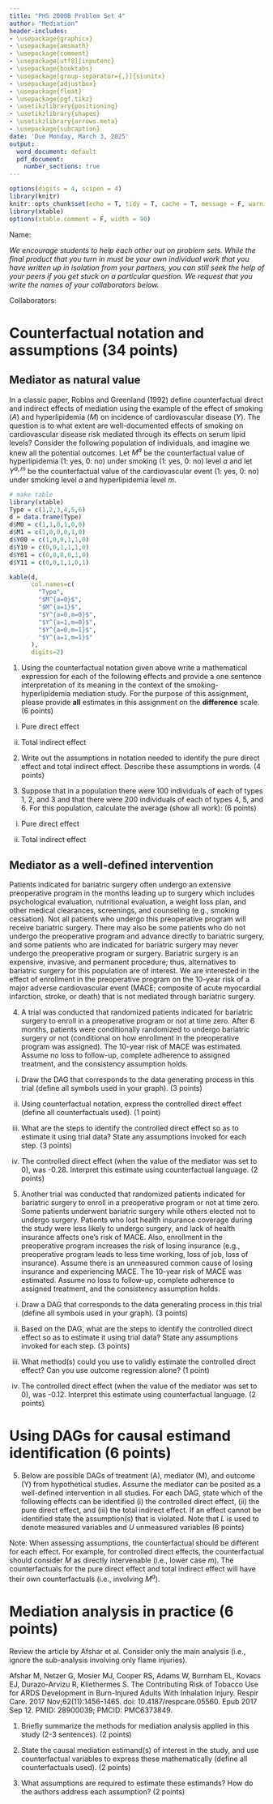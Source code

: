 ```yaml
---
title: "PHS 2000B Problem Set 4"
author: "Mediation"
header-includes:
- \usepackage{graphicx}
- \usepackage{amsmath}
- \usepackage{comment}
- \usepackage[utf8]{inputenc}
- \usepackage{booktabs}
- \usepackage[group-separator={,}]{siunitx}
- \usepackage{adjustbox}
- \usepackage{float}
- \usepackage{pgf,tikz}
- \usetikzlibrary{positioning}
- \usetikzlibrary{shapes}
- \usetikzlibrary{arrows.meta}
- \usepackage{subcaption}
date: 'Due Monday, March 3, 2025'
output:
  word_document: default
  pdf_document: 
    number_sections: true
---
```

\newcommand{\indep}{\rotatebox[origin=c]{90}{$\models$}}

```r
options(digits = 4, scipen = 4)
library(knitr)
knitr::opts_chunk$set(echo = T, tidy = T, cache = T, message = F, warning = F, fig.align = "center", fig.height = 3.5, fig.width = 5)
library(xtable)
options(xtable.comment = F, width = 90)
```

Name: 

*We encourage students to help each other out on problem sets. While the final product that you turn in must be your own individual work that you have written up in isolation from your partners, you can still seek the help of your peers if you get stuck on a particular question. We request that you write the names of your collaborators below.*

Collaborators:


# Counterfactual notation and assumptions (34 points)

## Mediator as natural value

In a classic paper, Robins and Greenland (1992) define counterfactual direct and indirect effects of mediation using the example of the effect of smoking ($A$) and hyperlipidemia ($M$) on incidence of cardiovascular disease ($Y$). The question is to what extent are well-documented effects of smoking on cardiovascular disease risk mediated through its effects on serum lipid levels? Consider the following population of individuals, and imagine we knew all the potential outcomes. Let $M^a$ be the counterfactual value of hyperlipidemia (1: yes, 0: no) under smoking (1: yes, 0: no) level $a$ and let $Y^{a,m}$ be the counterfactual value of the cardiovascular event (1: yes, 0: no) under smoking level $a$ and hyperlipidemia level $m$.

```r
# make table
library(xtable)
Type = c(1,2,3,4,5,6)
d = data.frame(Type)
d$M0 = c(1,1,0,1,0,0)
d$M1 = c(1,0,0,0,1,0)
d$Y00 = c(1,0,0,1,1,0)
d$Y10 = c(0,0,1,1,1,0)
d$Y01 = c(0,0,0,0,1,0)
d$Y11 = c(0,0,1,1,0,1)
```

```r
kable(d, 
      col.names=c(
        "Type",
        "$M^{a=0}$", 
        "$M^{a=1}$",
        "$Y^{a=0,m=0}$",
        "$Y^{a=1,m=0}$",
        "$Y^{a=0,m=1}$",
        "$Y^{a=1,m=1}$"
      ),
      digits=2)
```


1. Using the counterfactual notation given above write a mathematical expression for each of the following effects and provide a one sentence interpretation of its meaning in the context of the smoking-hyperlipidemia mediation study. For the purpose of this assignment, please provide **all** estimates in this assignment on the **difference** scale. (6 points) 

 (i) Pure direct effect
 
 
 (ii) Total indirect effect
 
 
2. Write out the assumptions in notation needed to identify the pure direct effect and total indirect effect. Describe these assumptions in words. (4 points)

3. Suppose that in a population there were 100 individuals of each of types 1, 2, and 3 and that there were 200 individuals of each of types 4, 5, and 6. For this population, calculate the average (show all work): (6 points) 

 (i) Pure direct effect


 (ii) Total indirect effect
 

## Mediator as a well-defined intervention

Patients indicated for bariatric surgery often undergo an extensive preoperative program in the months leading up to surgery which includes psychological evaluation, nutritional evaluation, a weight loss plan, and other medical clearances, screenings, and counseling (e.g., smoking cessation). Not all patients who undergo this preoperative program will receive bariatric surgery. There may also be some patients who do not undergo the preoperative program and advance directly to bariatric surgery, and some patients who are indicated for bariatric surgery may never undergo the preoperative program or surgery. Bariatric surgery is an expensive, invasive, and permanent procedure; thus, alternatives to bariatric surgery for this population are of interest. We are interested in the effect of enrollment in the preoperative program on the 10-year risk of a major adverse cardiovascular event (MACE; composite of acute myocardial infarction, stroke, or death) that is not mediated through bariatric surgery. 


4. A trial was conducted that randomized patients indicated for bariatric surgery to enroll in a preoperative program or not at time zero. After 6 months, patients were conditionally randomized to undergo bariatric surgery or not (conditional on how enrollment in the preoperative program was assigned). The 10-year risk of MACE was estimated. Assume no loss to follow-up, complete adherence to assigned treatment, and the consistency assumption holds.

  (i) Draw the DAG that corresponds to the data generating process in this trial (define all symbols used in your graph). (3 points)
  

  (ii) Using counterfactual notation, express the controlled direct effect (define all counterfactuals used). (1 point)

  (iii) What are the steps to identify the controlled direct effect so as to estimate it using trial data? State any assumptions invoked for each step. (3 points)
  

  (iv) The controlled direct effect (when the value of the mediator was set to 0), was -0.28. Interpret this estimate using counterfactual language. (2 points)

5. Another trial was conducted that randomized patients indicated for bariatric surgery to enroll in a preoperative program or not at time zero. Some patients underwent bariatric surgery while others elected not to undergo surgery. Patients who lost health insurance coverage during the study were less likely to undergo surgery, and lack of health insurance affects one's risk of MACE. Also, enrollment in the preoperative program increases the risk of losing insurance (e.g., preoperative program leads to less time working, loss of job, loss of insurance). Assume there is an unmeasured common cause of losing insurance and experiencing MACE. The 10-year risk of MACE was estimated. Assume no loss to follow-up, complete adherence to assigned treatment, and the consistency assumption holds.

(i) Draw a DAG that corresponds to the data generating process in this trial (define all symbols used in your graph). (3 points)


(ii) Based on the DAG, what are the steps to identify the controlled direct effect so as to estimate it using trial data? State any assumptions invoked for each step. (3 points)



(iii) What method(s) could you use to validly estimate the controlled direct effect? Can you use outcome regression alone? (1 point)


(iv) The controlled direct effect (when the value of the mediator was set to 0), was -0.12. Interpret this estimate using counterfactual language. (2 points)


# Using DAGs for causal estimand identification (6 points)

5. Below are possible DAGs of treatment (A), mediator (M), and outcome (Y) from hypothetical studies. Assume the mediator can be posited as a well-defined intervention in all studies. For each DAG, state which of the following effects can be identified (i) the controlled direct effect, (ii) the pure direct effect, and (iii) the total indirect effect. If an effect cannot be identified state the assumption(s) that is violated. Note that $L$ is used to denote measured variables and $U$ unmeasured variables (6 points)

Note: When assessing assumptions, the counterfactual should be different for each effect. For example, for controlled direct effects, the counterfactual should consider $M$ as directly intervenable (i.e., lower case $m$). The counterfactuals for the pure direct effect and total indirect effect will have their own counterfactuals (i.e., involving $M^a$).  

\begin{figure}[H]
\centering
\begin{subfigure}[ ]{0.4\linewidth}
\centering
\begin{tikzpicture}
      \node(m) {$M$};
      \node[right = 1 of m] (y) {$Y$};
      \node[left = 1 of m] (a) {$A$};
      \node[left = 1 of a] (u1) {$U_1$};
      \node[below = 1 of m] (u2) {$U_2$};
      \draw[-{Stealth[width=5pt]}, line width = .75] (m) to (y);
      \draw[-{Stealth[width=5pt]}, line width = .75] (a) to (m);
      \draw[-{Stealth[width=5pt]}, line width = .75, out=30, in=150] (a) to (y);
      \draw[-{Stealth[width=5pt]}, line width = .75, out=45, in=135] (u1) to (y);
      \draw[-{Stealth[width=5pt]}, line width = .75] (u1) to (a);
      \draw[-{Stealth[width=5pt]}, line width = .75] (u2) to (y);
      \draw[-{Stealth[width=5pt]}, line width = .75] (u2) to (m);
\end{tikzpicture}
\caption{ }
\end{subfigure}
\begin{subfigure}[ ]{0.4\linewidth}
\centering
\begin{tikzpicture}
      \node(m) {$M$};
      \node[right = 1 of m] (y) {$Y$};
      \node[left = 1 of m] (a) {$A$};
      \node[below = 1 of m] (u2) {$U_2$};
      \draw[-{Stealth[width=5pt]}, line width = .75] (m) to (y);
      \draw[-{Stealth[width=5pt]}, line width = .75] (a) to (m);
      \draw[-{Stealth[width=5pt]}, line width = .75, out=30, in=150] (a) to (y);
      \draw[-{Stealth[width=5pt]}, line width = .75] (u2) to (y);
      \draw[-{Stealth[width=5pt]}, line width = .75] (u2) to (m);
\end{tikzpicture}
\caption{ }
\end{subfigure}
\begin{subfigure}[ ]{0.4\linewidth}
\centering
\begin{tikzpicture}
      \node(m) {$M$};
      \node[right = 1 of m] (y) {$Y$};
      \node[left = 1 of m] (a) {$A$};
      \node[left = 1 of a] (l1) {$L_1$};
      \node[below = 1 of m] (u2) {$U_2$};
      \draw[-{Stealth[width=5pt]}, line width = .75] (m) to (y);
      \draw[-{Stealth[width=5pt]}, line width = .75] (a) to (m);
      \draw[-{Stealth[width=5pt]}, line width = .75, out=30, in=150] (a) to (y);
      \draw[-{Stealth[width=5pt]}, line width = .75, out=45, in=135] (l1) to (y);
      \draw[-{Stealth[width=5pt]}, line width = .75] (l1) to (a);
      \draw[-{Stealth[width=5pt]}, line width = .75] (u2) to (y);
      \draw[-{Stealth[width=5pt]}, line width = .75] (u2) to (m);
\end{tikzpicture}
\caption{ }
\end{subfigure}
\begin{subfigure}[ ]{0.4\linewidth}
\centering
\begin{tikzpicture}
      \node(m) {$M$};
      \node[right = 1 of m] (y) {$Y$};
      \node[left = 1 of m] (a) {$A$};
      \node[left = 1 of a] (l1) {$L_1$};
      \node[below = 1 of m] (l2) {$L_2$};
      \draw[-{Stealth[width=5pt]}, line width = .75] (m) to (y);
      \draw[-{Stealth[width=5pt]}, line width = .75] (a) to (m);
      \draw[-{Stealth[width=5pt]}, line width = .75, out=30, in=150] (a) to (y);
      \draw[-{Stealth[width=5pt]}, line width = .75, out=45, in=135] (l1) to (y);
      \draw[-{Stealth[width=5pt]}, line width = .75] (l1) to (a);
      \draw[-{Stealth[width=5pt]}, line width = .75] (l2) to (y);
      \draw[-{Stealth[width=5pt]}, line width = .75] (l2) to (m);
\end{tikzpicture}
\caption{ }
\end{subfigure}
\begin{subfigure}[ ]{0.4\linewidth}
\centering
\begin{tikzpicture}
      \node(m) {$M$};
      \node[right = 1 of m] (y) {$Y$};
      \node[left = 1 of m] (a) {$A$};
      \node[left = 1 of a] (l1) {$L_1$};
      \node[below = 1 of m] (l2) {$L_2$};
      \draw[-{Stealth[width=5pt]}, line width = .75] (m) to (y);
      \draw[-{Stealth[width=5pt]}, line width = .75] (a) to (m);
      \draw[-{Stealth[width=5pt]}, line width = .75] (a) to (l2);
      \draw[-{Stealth[width=5pt]}, line width = .75, out=30, in=150] (a) to (y);
      \draw[-{Stealth[width=5pt]}, line width = .75, out=45, in=135] (l1) to (y);
      \draw[-{Stealth[width=5pt]}, line width = .75] (l1) to (a);
      \draw[-{Stealth[width=5pt]}, line width = .75] (l2) to (y);
      \draw[-{Stealth[width=5pt]}, line width = .75] (l2) to (m);
\end{tikzpicture}
\caption{ }
\end{subfigure}
\begin{subfigure}[ ]{0.4\linewidth}
\centering
\begin{tikzpicture}
      \node(m) {$M$};
      \node[right = 1 of m] (y) {$Y$};
      \node[left = 1 of m] (a) {$A$};
      \node[left = 1 of a] (l1) {$L_1$};
      \node[below = 1 of m] (l2) {$L_2$};
      \node[below = 1 of a] (u3) {$U_3$};
      \draw[-{Stealth[width=5pt]}, line width = .75] (m) to (y);
      \draw[-{Stealth[width=5pt]}, line width = .75] (a) to (m);
      \draw[-{Stealth[width=5pt]}, line width = .75, out=30, in=150] (a) to (y);
      \draw[-{Stealth[width=5pt]}, line width = .75, out=45, in=135] (l1) to (y);
      \draw[-{Stealth[width=5pt]}, line width = .75] (l1) to (a);
      \draw[-{Stealth[width=5pt]}, line width = .75] (l2) to (y);
      \draw[-{Stealth[width=5pt]}, line width = .75] (l2) to (m);
      \draw[-{Stealth[width=5pt]}, line width = .75] (u3) to (a);
      \draw[-{Stealth[width=5pt]}, line width = .75] (u3) to (m);
\end{tikzpicture}
\caption{ }
\end{subfigure}
\end{figure}


# Mediation analysis in practice (6 points)

Review the article by Afshar et al. Consider only the main analysis (i.e., ignore the sub-analysis involving only flame injuries). 

Afshar M, Netzer G, Mosier MJ, Cooper RS, Adams W, Burnham EL, Kovacs EJ, Durazo-Arvizu R, Kliethermes S. The Contributing Risk of Tobacco Use for ARDS Development in Burn-Injured Adults With Inhalation Injury. Respir Care. 2017 Nov;62(11):1456-1465. doi: 10.4187/respcare.05560. Epub 2017 Sep 12. PMID: 28900039; PMCID: PMC6373849.

1. Briefly summarize the methods for mediation analysis applied in this study (2-3 sentences). (2 points)


2. State the causal mediation estimand(s) of interest in the study, and use counterfactual variables to express these mathematically (define all counterfactuals used). (2 points)


3. What assumptions are required to estimate these estimands? How do the authors address each assumption? (2 points)


